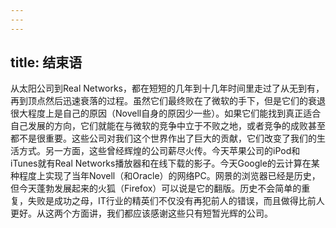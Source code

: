```yaml
---
---
---
```

title: 结束语
---




从太阳公司到Real Networks，都在短短的几年到十几年时间里走过了从无到有，再到顶点然后迅速衰落的过程。虽然它们最终败在了微软的手下，但是它们的衰退很大程度上是自己的原因（Novell自身的原因少一些）。如果它们能找到真正适合自己发展的方向，它们就能在与微软的竞争中立于不败之地，或者竞争的成败甚至都不是很重要。这些公司对我们这个世界作出了巨大的贡献，它们改变了我们的生活方式。另一方面，这些曾经辉煌的公司薪尽火传。今天苹果公司的iPod和iTunes就有Real Networks播放器和在线下载的影子。今天Google的云计算在某种程度上实现了当年Novell（和Oracle）的网络PC。网景的浏览器已经是历史，但今天蓬勃发展起来的火狐（Firefox）可以说是它的翻版。历史不会简单的重复，失败是成功之母，IT行业的精英们不仅没有再犯前人的错误，而且做得比前人更好。从这两个方面讲，我们都应该感谢这些只有短暂光辉的公司。